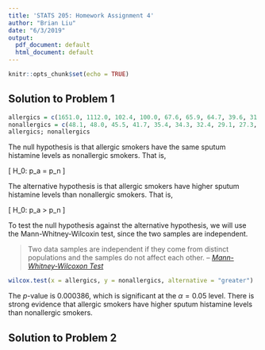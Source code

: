 ```yaml
---
title: 'STATS 205: Homework Assignment 4'
author: "Brian Liu"
date: "6/3/2019"
output:
  pdf_document: default
  html_document: default
---
```


```r
knitr::opts_chunk$set(echo = TRUE)
```

## Solution to Problem 1

```r
allergics = c(1651.0, 1112.0, 102.4, 100.0, 67.6, 65.9, 64.7, 39.6, 31.0)
nonallergics = c(48.1, 48.0, 45.5, 41.7, 35.4, 34.3, 32.4, 29.1, 27.3, 18.9, 6.6, 5.2, 4.7)
allergics; nonallergics
```

[1]:http://www.r-tutor.com/elementary-statistics/non-parametric-methods/mann-whitney-wilcoxon-test

The null hypothesis is that allergic smokers have the same sputum histamine levels as nonallergic smokers. That is,

\[
    H_0: p_a = p_n
\]

The alternative hypothesis is that allergic smokers have higher sputum histamine levels than nonallergic smokers. That is,

\[
    H_0: p_a > p_n
\]

To test the null hypothesis against the alternative hypothesis, we will use the Mann-Whitney-Wilcoxin test, since the two samples are independent.

>Two data samples are independent if they come from distinct populations and the samples do not affect each other.
>-- <cite>[Mann-Whitney-Wilcoxon Test][1]</cite>

```r
wilcox.test(x = allergics, y = nonallergics, alternative = "greater")
```

The $p$-value is $0.000386$, which is significant at the $\alpha = 0.05$ level. There is strong evidence that allergic smokers have higher sputum histamine levels than nonallergic smokers.

## Solution to Problem 2